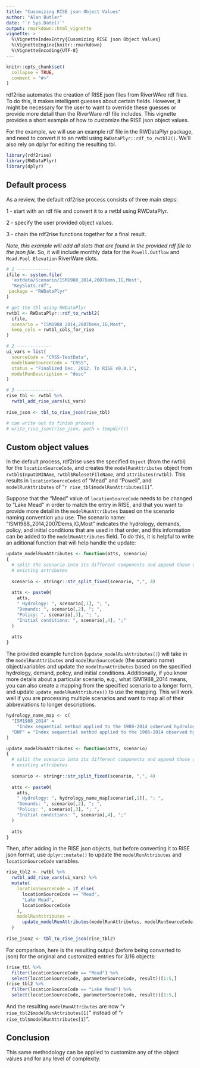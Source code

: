```yaml
---
title: "Cusomizing RISE json Object Values"
author: "Alan Butler"
date: "`r Sys.Date()`"
output: rmarkdown::html_vignette
vignette: >
  %\VignetteIndexEntry{Cusomizing RISE json Object Values}
  %\VignetteEngine{knitr::rmarkdown}
  %\VignetteEncoding{UTF-8}
---
```


```r
knitr::opts_chunk$set(
  collapse = TRUE,
  comment = "#>"
)
```

rdf2rise automates the creation of RISE json files from RiverWAre rdf files. To do this, it makes intelligent guesses about certain fields. However, it might be necessary for the user to want to override these guesses or provide more detail than the RiverWare rdf file includes. This vignette provides a short example of how to customize the RISE json object values.

For the example, we will use an example rdf file in the RWDataPlyr package, and need to convert it to an rwtbl using `RWDataPlyr::rdf_to_rwtbl2()`. We'll also rely on dplyr for editing the resulting tbl. 

```r
library(rdf2rise)
library(RWDataPlyr)
library(dplyr)
```

## Default process

As a review, the default rdf2rise process consists of three main steps:

1 - start with an rdf file and convert it to a rwtbl using RWDataPlyr.

2 - specify the user provided object values.

3 - chain the rdf2rise functions together for a final result. 

*Note, this example will add all slots that are found in the provided rdf file to the json file.* So, it will include monthly data for the `Powell.Outflow` and `Mead.Pool Elevation` RiverWare slots.

```r
# 1 -------------
ifile <- system.file(
  'extdata/Scenario/ISM1988_2014,2007Dems,IG,Most',
  "KeySlots.rdf",
 package = "RWDataPlyr"
)

# get the tbl using RWDataPlyr
rwtbl <- RWDataPlyr::rdf_to_rwtbl2(
  ifile,
  scenario = "ISM1988_2014,2007Dems,IG,Most",
  keep_cols = rwtbl_cols_for_rise
)

# 2 -------------
ui_vars = list(
  sourceCode = "CRSS-TestData",
  modelNameSourceCode = "CRSS",
  status = "Finalized Dec. 2012. To RISE v0.0.1",
  modelRunDescription = "desc"
)

# 3 --------------
rise_tbl <- rwtbl %>% 
  rwtbl_add_rise_vars(ui_vars)
  
rise_json <- tbl_to_rise_json(rise_tbl)

# can write out to finish process
# write_rise_json(rise_json, path = tempdir())
```

## Custom object values

In the default process, rdf2rise uses the specified `Object` (from the rwtbl) for the `locationSourceCode`, and creates the `modelRunAttributes` object from `rwtbl$InputDMINAme`, `rwtbl$RulesetFileName`, and `attributes(rwtbl)`. This results in `locationSourceCode`s of "Mead" and "Powell", and `modelRunAttributes` of "`r rise_tbl$modelRunAttributes[1]`".

Suppose that the "Mead" value of `locationSourceCode` needs to be changed to "Lake Mead" in order to match the entry in RISE, and that you want to provide more detail in the `modelRunAttributes` based on the scenario naming convention you use. The scenario name: "ISM1988_2014,2007Dems,IG,Most" indicates the hydrology, demands, policy, and initial conditions that are used in that order, and this information can be added to the `modelRunAttributes` field. To do this, it is helpful to write an aditional function that will help handle the update:

```r
update_modelRunAttributes <- function(atts, scenario)
{
  # split the scenario into its different components and append those onto the 
  # existing attributes
  
  scenario <- stringr::str_split_fixed(scenario, ",", 4)
  
  atts <- paste0(
    atts, 
    " Hydrology: ", scenario[,1], "; ",
    "Demands: ", scenario[,2], "; ",
    "Policy: ", scenario[,3], "; ",
    "Initial conditions: ", scenario[,4], ";"
  )
  
  atts
}
```

The provided example function (`update_modelRunAttributes()`) will take in the `modelRunAttributes` and `modelRunSourceCode` (the scenario name) object/variables and update the `modelRunAttributes` based on the specified hydrology, demand, policy, and initial conditions. Additionally, if you know more details about a particular scenario, e.g., what ISM1988_2014 means, you can also create a mapping from the specified scenario to a longer form, and update `update_modelRunAttributes()` to use the mapping. This will work well if you are processing multiple scenarios and want to map all of their abbreviations to longer descriptions. 

```r
hydrology_name_map <- c(
  "ISM1988_2014" = 
    "Index sequential method applied to the 1988-2014 osberved hydrology.",
  "DNF" = "Index sequential method applied to the 1906-2014 observed hydrology."
)

update_modelRunAttributes <- function(atts, scenario)
{
  # split the scenario into its different components and append those onto the 
  # existing attributes
  
  scenario <- stringr::str_split_fixed(scenario, ",", 4)
  
  atts <- paste0(
    atts, 
    " Hydrology: ", hydrology_name_map[scenario[,1]], "; ",
    "Demands: ", scenario[,2], "; ",
    "Policy: ", scenario[,3], "; ",
    "Initial conditions: ", scenario[,4], ";"
  )
  
  atts
}
```

Then, after adding in the RISE json objects, but before converting it to RISE json format, use `dplyr::mutate()` to update the `modelRunAttributes` and `locationSourceCode` variables. 

```r
rise_tbl2 <- rwtbl %>% 
  rwtbl_add_rise_vars(ui_vars) %>%
  mutate(
    locationSourceCode = if_else(
      locationSourceCode == "Mead", 
      "Lake Mead", 
      locationSourceCode
    ),
    modelRunAttributes = 
      update_modelRunAttributes(modelRunAttributes, modelRunSourceCode)
  )
  
rise_json2 <- tbl_to_rise_json(rise_tbl2)
```

For comparison, here is the resulting output (before being converted to json) for the original and customized entries for 3/16 objects:

```r
(rise_tbl %>%
  filter(locationSourceCode == "Mead") %>% 
  select(locationSourceCode, parameterSourceCode, result))[1:5,]
(rise_tbl2 %>%
  filter(locationSourceCode == "Lake Mead") %>%
  select(locationSourceCode, parameterSourceCode, result))[1:5,]
```

And the resulting `modelRunAttributes` are now "`r rise_tbl2$modelRunAttributes[1]`" instead of "`r rise_tbl$modelRunAttributes[1]`". 

## Conclusion

This same methodology can be applied to customize any of the object values and for any level of complexity. 
